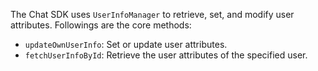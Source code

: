 <PlatformWrapper platform="ios">

The Chat SDK uses `UserInfoManager` to retrieve, set, and modify user attributes. Followings are the core methods:
- `updateOwnUserInfo`: Set or update user attributes.
- `fetchUserInfoById`: Retrieve the user attributes of the specified user.

</PlatformWrapper>